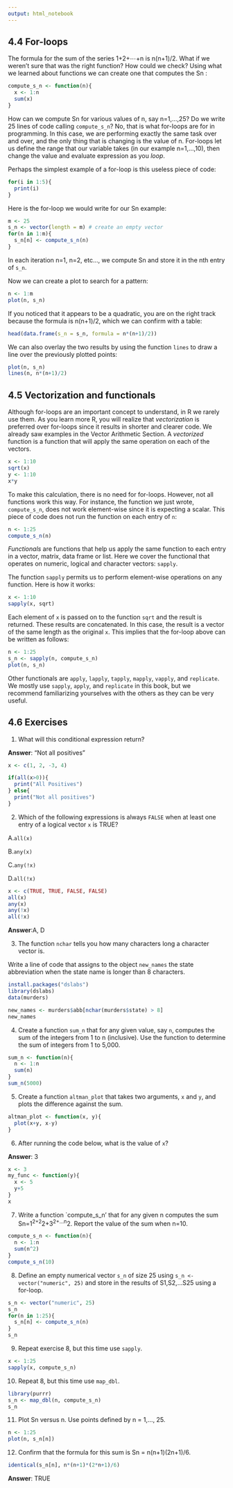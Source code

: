 ```yaml
---
output: html_notebook
---
```

## 4.4 For-loops

The formula for the sum of the series 1+2+⋯+n is n(n+1)/2. What if we weren’t sure that was the right function? How could we check? Using what we learned about functions we can create one that computes the Sn :

```r
compute_s_n <- function(n){
  x <- 1:n
  sum(x)
}
```

How can we compute Sn for various values of n, say n=1,…,25? Do we write 25 lines of code calling `compute_s_n`? No, that is what for-loops are for in programming. In this case, we are performing exactly the same task over and over, and the only thing that is changing is the value of n. For-loops let us define the range that our variable takes (in our example n=1,…,10), then change the value and evaluate expression as you _loop_.

Perhaps the simplest example of a for-loop is this useless piece of code:

```r
for(i in 1:5){
  print(i)
}
```

Here is the for-loop we would write for our Sn example:

```r
m <- 25
s_n <- vector(length = m) # create an empty vector
for(n in 1:m){
  s_n[n] <- compute_s_n(n)
}
```

In each iteration n=1, n=2, etc..., we compute Sn and store it in the nth entry of `s_n`.

Now we can create a plot to search for a pattern:

```r
n <- 1:m
plot(n, s_n)
```

If you noticed that it appears to be a quadratic, you are on the right track because the formula is n(n+1)/2, which we can confirm with a table:

```r
head(data.frame(s_n = s_n, formula = n*(n+1)/2))
```

We can also overlay the two results by using the function `lines` to draw a line over the previously plotted points:

```r
plot(n, s_n)
lines(n, n*(n+1)/2)
```


## 4.5 Vectorization and functionals

Although for-loops are an important concept to understand, in R we rarely use them. As you learn more R, you will realize that _vectorization_ is preferred over for-loops since it results in shorter and clearer code. We already saw examples in the Vector Arithmetic Section. A _vectorized_ function is a function that will apply the same operation on each of the vectors.

```r
x <- 1:10
sqrt(x)
y <- 1:10
x*y
```

To make this calculation, there is no need for for-loops. However, not all functions work this way. For instance, the function we just wrote, `compute_s_n`, does not work element-wise since it is expecting a scalar. This piece of code does not run the function on each entry of `n`:

```r
n <- 1:25
compute_s_n(n)
```

_Functionals_ are functions that help us apply the same function to each entry in a vector, matrix, data frame or list. Here we cover the functional that operates on numeric, logical and character vectors: `sapply`.

The function `sapply` permits us to perform element-wise operations on any function. Here is how it works:

```r
x <- 1:10
sapply(x, sqrt)
```

Each element of `x` is passed on to the function `sqrt` and the result is returned. These results are concatenated. In this case, the result is a vector of the same length as the original `x`. This implies that the for-loop above can be written as follows:

```r
n <- 1:25
s_n <- sapply(n, compute_s_n)
plot(n, s_n)
```

Other functionals are `apply`, `lapply`, `tapply`, `mapply`, `vapply`, and `replicate`. We mostly use `sapply`, `apply`, and `replicate` in this book, but we recommend familiarizing yourselves with the others as they can be very useful.


## 4.6 Exercises

1. What will this conditional expression return?

**Answer**: "Not all positives"

```r
x <- c(1, 2, -3, 4)

if(all(x>0)){
  print("All Positives")
} else{
  print("Not all positives")
}
```

2. Which of the following expressions is always `FALSE` when at least one entry of a logical vector `x` is TRUE?

A.`all(x)`

B.`any(x)`

C.`any(!x)`

D.`all(!x)`

```r
x <- c(TRUE, TRUE, FALSE, FALSE)
all(x)
any(x)
any(!x)
all(!x)
```

**Answer**:A, D

3. The function `nchar` tells you how many characters long a character vector is.

Write a line of code that assigns to the object `new_names` the state abbreviation when the state name is longer than 8 characters.

```r
install.packages("dslabs")
library(dslabs)
data(murders)
```
```r
new_names <- murders$abb[nchar(murders$state) > 8]
new_names
```

4. Create a function `sum_n` that for any given value, say `n`, computes the sum of the integers from 1 to n (inclusive). Use the function to determine the sum of integers from 1 to 5,000.

```r
sum_n <- function(n){
  n <- 1:n
  sum(n)
}
sum_n(5000)
```

5. Create a function `altman_plot` that takes two arguments, `x` and `y`, and plots the difference against the sum.

```r
altman_plot <- function(x, y){
  plot(x+y, x-y)
}
```

6. After running the code below, what is the value of `x`?

**Answer**: 3

```r
x <- 3
my_func <- function(y){
  x <- 5
  y+5
}
x
```

7. Write a function `compute_s_n' that for any given n computes the sum Sn=1^2+2^2+3^2+...n^2. Report the value of the sum when n=10.

```r
compute_s_n <- function(n){
  n <- 1:n
  sum(n^2)
}
compute_s_n(10)
```

8. Define an empty numerical vector `s_n` of size 25 using `s_n <- vector("numeric", 25)` and store in the results of S1,S2,…S25 using a for-loop.

```r
s_n <- vector("numeric", 25)
s_n
for(n in 1:25){
  s_n[n] <- compute_s_n(n)
}
s_n
```

9. Repeat exercise 8, but this time use `sapply`.

```r
x <- 1:25
sapply(x, compute_s_n)
```

10. Repeat 8, but this time use `map_dbl`.

```r
library(purrr)
s_n <- map_dbl(n, compute_s_n)
s_n
```

11. Plot Sn versus n. Use points defined by n = 1,..., 25.

```r
n <- 1:25
plot(n, s_n[n])
```

12. Confirm that the formula for this sum is Sn = n(n+1)(2n+1)/6.

```r
identical(s_n[n], n*(n+1)*(2*n+1)/6)
```

**Answer**: TRUE